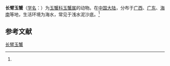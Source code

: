 {{Speciesbox
| name = 长臂玉蟹
| status = 
| status_system = 
| image = 
| genus = Leucosia
| species = longibrachia
| authority = (Shen et Chen, 1978)<ref name='id11507'>{{cite web| url =http://www.bioinfo.cn/db05/BjdwSpecies.php?action=view&id=11507| title =长臂玉蟹| work =《中国动物物种编目数据库》| publisher =中国科学院微生物研究所| author =中国科学院动物研究所| accessdate =2009-04-28| deadurl =yes| archiveurl =https://web.archive.org/web/20160305045349/http://www.bioinfo.cn/db05/BjdwSpecies.php?action=view&id=11507| archivedate =2016-03-05}}</ref>
}}

'''长臂玉蟹'''（[[学名|学名]]：{{lang|la|''Leucosia longibrachia''}}）为[[玉蟹科|玉蟹科]][[玉蟹属|玉蟹属]]的动物。在[[中国大陆|中国大陆]]，分布于[[广西|广西]]、[[广东|广东]]、[[海南|海南]]等地，生活环境为海水，常见于浅水泥沙底。<ref name='id11507'/>

== 参考文献 ==
{{reflist}}

{{Wikispecies|Leucosia longibrachia}}
{{Taxonbar|from=Q13399831}}

[[Category:玉蟹属|长臂玉蟹]]


{{螃蟹小作品}}